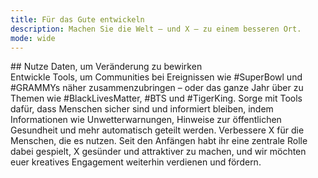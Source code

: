 ```yaml
---
title: Für das Gute entwickeln
description: Machen Sie die Welt – und X – zu einem besseren Ort.
mode: wide
---
```


<div id="use-data-to-create-change">
  ## Nutze Daten, um Veränderung zu bewirken
</div>

<CardGroup>
<Card title="Communities verbinden">
Entwickle Tools, um Communities bei Ereignissen wie #SuperBowl und #GRAMMYs näher zusammenzubringen – oder das ganze Jahr über zu Themen wie #BlackLivesMatter, #BTS und #TigerKing.
</Card>

<Card title="Informationen teilen">
  Sorge mit Tools dafür, dass Menschen sicher sind und informiert bleiben, indem Informationen
  wie Unwetterwarnungen, Hinweise zur öffentlichen Gesundheit und mehr automatisch geteilt werden.
</Card>

<Card title="X verbessern">
Verbessere X für die Menschen, die es nutzen. Seit den Anfängen habt ihr eine zentrale Rolle dabei gespielt, X gesünder und attraktiver zu machen, und wir möchten euer kreatives Engagement weiterhin verdienen und fördern.
</Card>
</CardGroup>
